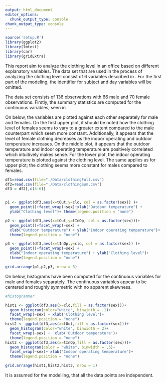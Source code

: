 ```yaml
---
output: html_document
editor_options: 
  chunk_output_type: console
chunk_output_type: console
---
```


```r
source('setup.R')
library(ggplot2)
library(lmtest)
library(car)
library(gridExtra)
```

\section{Exploratory analysis of the data}

This report aim to analyze the clothing level in an office based on different explanatory variables. The data set that are used in the process of analyzing the clothing level consist of 6 variables described in \cref{table:exp}. For the first part of the modeling, the identifier for subject and day variables will be omitted.    

\begin{table}[h!]
\centering
 \begin{tabular}{c c c} 
 \hline
 Variable & Type & Description \\  
 \hline
 \texttt{clo} & Continuous & Level of clothing \\ 
 \texttt{tOut} & Continuous & Outdoor temperature \\
 \texttt{tInOp} & Continuous & Indoor operating temperature\\
 \texttt{sex} & Factor & Sex of the subject \\
 \texttt{subjId} & Factor & Identifier for subject\\
 \texttt{day} & Factor & Day (within the subject) \\
 \hline
 \end{tabular}
 \caption{Variable description of the data set.}
 \label{table:exp}
\end{table}

The data set consists of 136 observations with 66 male and 70 female observations. Firstly, the summary statistics are computed for the continuous variables, seen in \cref{table:summary_stat} 

\begin{table}[h!]
\centering
  \begin{tabular}{c c c c c}
  \hline
  & $\hat{\mu}$ & $\hat{\sigma^2}$ & Min & Max \\  \hline
  \texttt{clo} & 0.55 & 0.02 & 0.25 & 0.96 \\ 
  \texttt{tOut} & 21.54 & 17.27 & 11.93 & 33.08 \\
  \texttt{tInOp} & 26.82 & 1.69 & 23.11 & 29.55 \\ \hline
  \end{tabular}
  \caption{Summary statistics of the continouos variables.}
  \label{table:summary_stat}
\end{table}

On \cref{fig:exp_analysis_1} below, the variables are plotted against each other separately for male and females. On the first upper plot, it should be noted how the clothing level of females seems to vary to a greater extent compared to the male counterpart which seem more constant. Additionally, it appears that the level of female clothing decreases as the indoor operating and outdoor temperature increases. On the middle plot, it appears that the outdoor temperature and indoor operating temperature are positively correlated which intuitively makes sense. For the lower plot, the indoor operating temperature is plotted against the clothing level. The same applies as for upper plot; the clothing seems more constant for males compared to females. 



```r
df1=read.csv(file="./Data/clothingFull.csv")
df2=read.csv(file="./Data/clothingSum.csv")
df3 = df2[,c(3:6)]


p1 <- ggplot(df3,aes(x=tOut,y=clo, col = as.factor(sex)) )+
  geom_point()+facet_wrap(~sex)+xlab("Outdoor temperature") +
  ylab("Clothing level")+ theme(legend.position = "none") 
```

```r
p2 <- ggplot(df3,aes(x=tOut,y=tInOp, col = as.factor(sex)))+
  geom_point()+facet_wrap(~sex) +
  xlab("Outdoor temperature") + ylab("Indoor operating temperature")+
  theme(legend.position = "none") 

```
```r
p3 <- ggplot(df3,aes(x=tInOp,y=clo, col = as.factor(sex)) )+
  geom_point()+facet_wrap(~sex) +
  xlab("Indoor operating temperature") + ylab("Clothing level")+
  theme(legend.position = "none") 

grid.arrange(p1,p2,p3, nrow = 3)
```

On \cref{fig:exp_analysis_2} below, histograms have been computed for the continuous variables for male and females separately. The continuous variables appear to be centered and roughly symmetric with no apparent skewness.

```r
#histogrammer

hist1 <- ggplot(df3,aes(x=clo,fill = as.factor(sex)))+
  geom_histogram(color="white", binwidth = .1)+
  facet_wrap(~sex) + xlab('Clothing level')+
  theme(legend.position = "none") 
hist2 <- ggplot(df3,aes(x=tOut,fill = as.factor(sex)))+
  geom_histogram(color="white", binwidth = 2)+
  facet_wrap(~sex) +  xlab('Outdoor temperature')+
  theme(legend.position = "none") 
hist3 <- ggplot(df3,aes(x=tInOp,fill = as.factor(sex)))+
  geom_histogram(color = "white", binwidth = .5)+
  facet_wrap(~sex)+ xlab('Indoor operating temperature')+
  theme(legend.position = "none") 

grid.arrange(hist1,hist2,hist3, nrow = 1)
```

It is assumed for the modelling, that all the data points are independent. 




